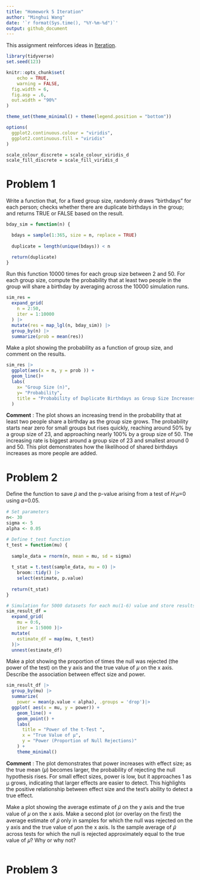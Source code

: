 ```yaml
---
title: "Homework 5 Iteration"
author: "Minghui Wang" 
date: '`r format(Sys.time(), "%Y-%m-%d")`'
output: github_document
---
```

This assignment reinforces ideas in [Iteration](https://p8105.com/topic_iteration.html).

```r
library(tidyverse)
set.seed(123)

knitr::opts_chunk$set(
	echo = TRUE,
	warning = FALSE,
  fig.width = 6,
  fig.asp = .6,
  out.width = "90%"
)

theme_set(theme_minimal() + theme(legend.position = "bottom"))

options(
  ggplot2.continuous.colour = "viridis",
  ggplot2.continuous.fill = "viridis"
)

scale_colour_discrete = scale_colour_viridis_d
scale_fill_discrete = scale_fill_viridis_d
```

# Problem 1
Write a function that, for a fixed group size, randomly draws “birthdays” for each person; checks whether there are duplicate birthdays in the group; and returns TRUE or FALSE based on the result.
```r
bday_sim = function(n) {

  bdays = sample(1:365, size = n, replace = TRUE)
  
  duplicate = length(unique(bdays)) < n

  return(duplicate)
}
```

Run this function 10000 times for each group size between 2 and 50. For each group size, compute the probability that at least two people in the group will share a birthday by averaging across the 10000 simulation runs.
```r
sim_res = 
  expand_grid(
    n = 2:50,
    iter = 1:10000
  ) |> 
  mutate(res = map_lgl(n, bday_sim)) |> 
  group_by(n) |> 
  summarize(prob = mean(res))
```
 Make a plot showing the probability as a function of group size, and comment on the results.
```r
sim_res |> 
  ggplot(aes(x = n, y = prob )) + 
  geom_line()+
  labs(
    x= "Group Size (n)",
    y= "Probability",
    title = "Probability of Duplicate Birthdays as Group Size Increases"
  )
```

**Comment** : The plot shows an increasing trend in the probability that at least two people share a birthday as the group size grows. The probability starts near zero for small groups but rises quickly, reaching around 50% by a group size of 23, and approaching nearly 100% by a group size of 50. The increasing rate is biggest around a group size of 23 and smallest around 0 and 50. This plot demonstrates how the likelihood of shared birthdays increases as more people are added.

# Problem 2
Define the function to save 𝜇̂ and the p-value arising from a test of 𝐻:𝜇=0 using 𝛼=0.05.
```r
# Set parameters
n<- 30
sigma <- 5
alpha <- 0.05
```

```r
# Define t_test function  
t_test = function(mu) {
  
  sample_data = rnorm(n, mean = mu, sd = sigma)
  
  t_stat = t.test(sample_data, mu = 0) |>
    broom::tidy() |>
    select(estimate, p.value)
  
  return(t_stat)
}
```

```r
# Simulation for 5000 datasets for each mu(1-6) value and store results
sim_result_df =
  expand_grid(
    mu = 0:6,
    iter = 1:5000 )|>
  mutate(
    estimate_df = map(mu, t_test)
  )|> 
  unnest(estimate_df)
```
Make a plot showing the proportion of times the null was rejected (the power of the test) on the y axis and the true value of 𝜇
 on the x axis. Describe the association between effect size and power.
```r
sim_result_df |>
  group_by(mu) |>
  summarize(
    power = mean(p.value < alpha), .groups = 'drop')|>
  ggplot( aes(x = mu, y = power)) +
    geom_line() +
    geom_point() +
    labs(
      title = "Power of the t-Test ",
      x = "True Value of μ",
      y = "Power (Proportion of Null Rejections)"
    ) +
    theme_minimal()
```

**Comment** : The plot demonstrates that power increases with effect size; as the true mean (𝜇) becomes larger, the probability of rejecting the null hypothesis rises. For small effect sizes, power is low, but it approaches 1 as μ grows, indicating that larger effects are easier to detect. This highlights the positive relationship between effect size and the test's ability to detect a true effect.


Make a plot showing the average estimate of 𝜇̂ on the y axis and the true value of 𝜇 on the x axis. Make a second plot (or overlay on the first) the average estimate of 𝜇̂ only in samples for which the null was rejected on the y axis and the true value of 𝜇on the x axis. Is the sample average of 𝜇̂ across tests for which the null is rejected approximately equal to the true value of 𝜇? Why or why not?
```r

```


# Problem 3
```r
```